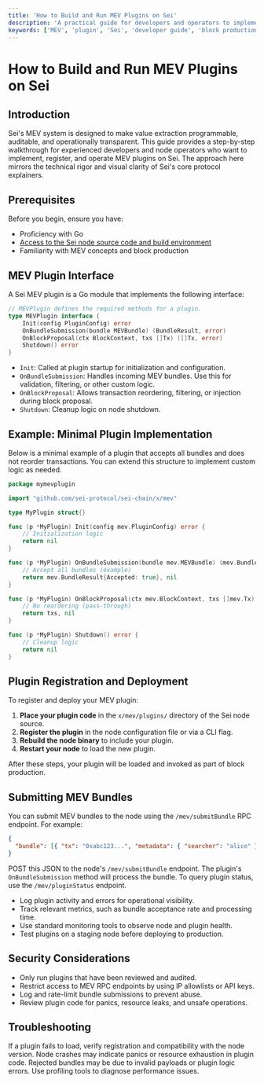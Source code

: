 ```yaml
---
title: 'How to Build and Run MEV Plugins on Sei'
description: 'A practical guide for developers and operators to implement, register, and operate MEV plugins on Sei, with annotated code and visual process flows.'
keywords: ['MEV', 'plugin', 'Sei', 'developer guide', 'block production', 'transaction ordering']
---
```


# How to Build and Run MEV Plugins on Sei

## Introduction

Sei's MEV system is designed to make value extraction programmable, auditable, and operationally transparent. This guide provides a step-by-step walkthrough for experienced developers and node operators who want to implement, register, and operate MEV plugins on Sei. The approach here mirrors the technical rigor and visual clarity of Sei's core protocol explainers.

## Prerequisites

Before you begin, ensure you have:

- Proficiency with Go
- [Access to the Sei node source code and build environment](/node)
- Familiarity with MEV concepts and block production

## MEV Plugin Interface

A Sei MEV plugin is a Go module that implements the following interface:

```go
// MEVPlugin defines the required methods for a plugin.
type MEVPlugin interface {
    Init(config PluginConfig) error
    OnBundleSubmission(bundle MEVBundle) (BundleResult, error)
    OnBlockProposal(ctx BlockContext, txs []Tx) ([]Tx, error)
    Shutdown() error
}
```

- `Init`: Called at plugin startup for initialization and configuration.
- `OnBundleSubmission`: Handles incoming MEV bundles. Use this for validation, filtering, or other custom logic.
- `OnBlockProposal`: Allows transaction reordering, filtering, or injection during block proposal.
- `Shutdown`: Cleanup logic on node shutdown.

## Example: Minimal Plugin Implementation

Below is a minimal example of a plugin that accepts all bundles and does not reorder transactions. You can extend this structure to implement custom logic as needed.

```go
package mymevplugin

import "github.com/sei-protocol/sei-chain/x/mev"

type MyPlugin struct{}

func (p *MyPlugin) Init(config mev.PluginConfig) error {
    // Initialization logic
    return nil
}

func (p *MyPlugin) OnBundleSubmission(bundle mev.MEVBundle) (mev.BundleResult, error) {
    // Accept all bundles (example)
    return mev.BundleResult{Accepted: true}, nil
}

func (p *MyPlugin) OnBlockProposal(ctx mev.BlockContext, txs []mev.Tx) ([]mev.Tx, error) {
    // No reordering (pass-through)
    return txs, nil
}

func (p *MyPlugin) Shutdown() error {
    // Cleanup logic
    return nil
}
```

## Plugin Registration and Deployment

To register and deploy your MEV plugin:

1. **Place your plugin code** in the `x/mev/plugins/` directory of the Sei node source.
2. **Register the plugin** in the node configuration file or via a CLI flag.
3. **Rebuild the node binary** to include your plugin.
4. **Restart your node** to load the new plugin.

After these steps, your plugin will be loaded and invoked as part of block production.

## Submitting MEV Bundles

You can submit MEV bundles to the node using the `/mev/submitBundle` RPC endpoint. For example:

```json
{
  "bundle": [{ "tx": "0xabc123...", "metadata": { "searcher": "alice" } }, { "tx": "0xdef456..." }]
}
```

POST this JSON to the node's `/mev/submitBundle` endpoint. The plugin's `OnBundleSubmission` method will process the bundle. To query plugin status, use the `/mev/pluginStatus` endpoint.


<Callout type="info" title="Best Practices">
  <ul>
    <li>Log plugin activity and errors for operational visibility.</li>
    <li>Track relevant metrics, such as bundle acceptance rate and processing time.</li>
    <li>Use standard monitoring tools to observe node and plugin health.</li>
    <li>Test plugins on a staging node before deploying to production.</li>
  </ul>
</Callout>

## Security Considerations

<Callout type="danger" title="Security Checklist">
  <ul>
    <li>Only run plugins that have been reviewed and audited.</li>
    <li>Restrict access to MEV RPC endpoints by using IP allowlists or API keys.</li>
    <li>Log and rate-limit bundle submissions to prevent abuse.</li>
    <li>Review plugin code for panics, resource leaks, and unsafe operations.</li>
  </ul>
</Callout>

## Troubleshooting

If a plugin fails to load, verify registration and compatibility with the node version. Node crashes may indicate panics or resource exhaustion in plugin code. Rejected bundles may be due to invalid payloads or plugin logic errors. Use profiling tools to diagnose performance issues.
